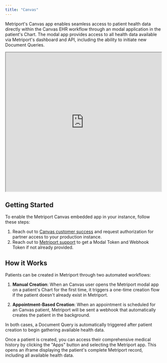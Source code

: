 ```yaml
---
title: "Canvas"
---
```


Metriport's Canvas app enables seamless access to patient health data directly within the Canvas EHR workflow through an modal application in the patient's Chart. The modal app provides access to all health data available via Metriport's dashboard and API, including the ability to initiate new Document Queries.

<iframe
  src="https://www.loom.com/embed/22ab46cd49e644698ac5ea9717b06dc2?sid=5431da1d-f505-429f-9e79-88c0307ed326"
  width="100%"
  height="450px"
></iframe>

## Getting Started

To enable the Metriport Canvas embedded app in your instance, follow these steps:

1. Reach out to [Canvas customer success](mailto:customersuccess@canvasmedical.com) and request authorization for partner access to your production instance.
2. Reach out to [Metriport support](mailto:support@metriport.com) to get a Modal Token and Webhook Token if not already provided.

## How it Works

Patients can be created in Metriport through two automated workflows:

1. **Manual Creation**: When an Canvas user opens the Metriport modal app on a patient's Chart for the first time, it triggers a one-time creation flow if the patient doesn't already exist in Metriport.

2. **Appointment-Based Creation**: When an appointment is scheduled for an Canvas patient, Metriport will be sent a webhook that automatically creates the patient in the background.

In both cases, a Document Query is automatically triggered after patient creation to begin gathering available health data.

Once a patient is created, you can access their comprehensive medical history by clicking the "Apps" button and selecting the Metriport app. This opens an iframe displaying the patient's complete Metriport record, including all available health data.
